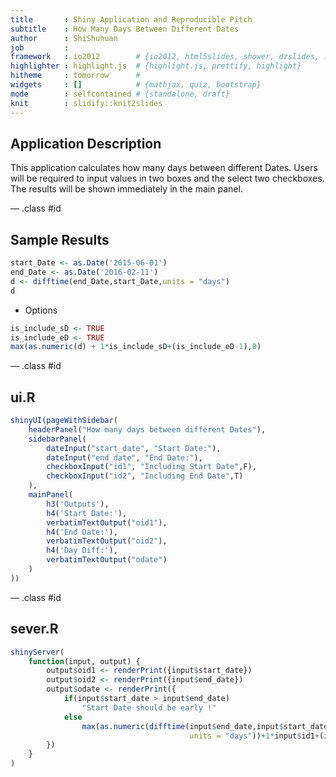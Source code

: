 ```yaml
---
title       : Shiny Application and Reproducible Pitch
subtitle    : How Many Days Between Different Dates
author      : ShiShuhuan
job         : 
framework   : io2012        # {io2012, html5slides, shower, dzslides, ...}
highlighter : highlight.js  # {highlight.js, prettify, highlight}
hitheme     : tomorrow      # 
widgets     : []            # {mathjax, quiz, bootstrap}
mode        : selfcontained # {standalone, draft}
knit        : slidify::knit2slides
---
```


## Application Description

This application calculates how many days between different Dates. Users will be required to input values in two boxes and the select two checkboxes. The results will be shown immediately in the main panel.

--- .class #id 

## Sample Results

```r
start_Date <- as.Date('2015-06-01')
end_Date <- as.Date('2016-02-11')
d <- difftime(end_Date,start_Date,units = "days")
d
```
* Options
```r
is_include_sD <- TRUE
is_include_eD <- TRUE
max(as.numeric(d) + 1*is_include_sD+(is_include_eD-1),0)
```

--- .class #id 

## ui.R
```r
shinyUI(pageWithSidebar(
    headerPanel("How many days between different Dates"),
    sidebarPanel(
        dateInput("start_date", "Start Date:"),
        dateInput("end_date", "End Date:"),
        checkboxInput("id1", "Including Start Date",F),
        checkboxInput("id2", "Including End Date",T)
    ),
    mainPanel(
        h3('Outputs'),
        h4('Start Date:'),
        verbatimTextOutput("oid1"),
        h4('End Date:'),
        verbatimTextOutput("oid2"),
        h4('Day Diff:'),
        verbatimTextOutput("odate")
    )
))
```

--- .class #id 

## sever.R
```r
shinyServer(
    function(input, output) {
        output$oid1 <- renderPrint({input$start_date})
        output$oid2 <- renderPrint({input$end_date})
        output$odate <- renderPrint({
            if(input$start_date > input$end_date)
                "Start Date should be early !"
            else 
                max(as.numeric(difftime(input$end_date,input$start_date,
                                        units = "days"))+1*input$id1+(input$id2-1),0)
        })
    }
)
```
